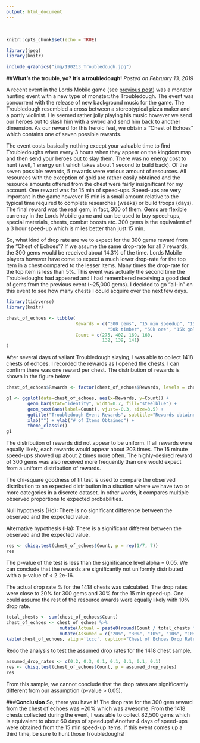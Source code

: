 ```yaml
---
output: html_document
---
```

<br>
```r
knitr::opts_chunk$set(echo = TRUE)
```

```r
library(jpeg)
library(knitr)
```

```r
include_graphics("img/190213_Troubledough.jpg")
```

##**What’s the trouble, yo?  It’s a troubledough!**
*Posted on February 13, 2019*

A recent event in the Lords Mobile game (see [previous post](2019-01-30_LordsOverview.html)) was a monster hunting event with a new type of monster: the Troubledough.  The event was concurrent with the release of new background music for the game.  The Troubledough resembled a cross between a stereotypical pizza maker and a portly violinist.  He seemed rather jolly playing his music however we send our heroes out to slash him with a sword and send him back to another dimension.  As our reward for this heroic feat, we obtain a “Chest of Echoes” which contains one of seven possible rewards.

The event costs basically nothing except your valuable time to find Troubledoughs when every 3 hours when they appear on the kingdom map and then send your heroes out to slay them.  There was no energy cost to hunt (well, 1 energy unit which takes about 1 second to build back).
Of the seven possible rewards, 5 rewards were various amount of resources.  All resources with the exception of gold are rather easily obtained and the resource amounts offered from the chest were fairly insignificant for my account.  One reward was for 15 min of speed-ups.  Speed-ups are very important in the game however 15 min is a small amount relative to the typical time required to complete researches (weeks) or build troops (days).  The final reward was the real gem, in fact, 300 of them.  Gems are flexible currency in the Lords Mobile game and can be used to buy speed-ups, special materials, chests, combat boosts etc.  300 gems is the equivalent of a 3 hour speed-up which is miles better than just 15 min.

So, what kind of drop rate are we to expect for the 300 gems reward from the “Chest of Echoes”?  If we assume the same drop-rate for all 7 rewards, the 300 gems would be received about 14.3% of the time.  Lords Mobile players however have come to expect a much lower drop-rate for the top item in a chest compared to the lesser items.  Many times the drop-rate for the top item is less than 5%.  This event was actually the second time the Troubledoughs had appeared and I had remembered receiving a good deal of gems from the previous event (~25,000 gems).  I decided to go “all-in” on this event to see how many chests I could acquire over the next few days.

```r
library(tidyverse)
library(knitr)
```

```r
chest_of_echoes <- tibble(
                          Rewards = c("300 gems", "15 min speedup", "150k food", "50k stones",
                                      "50k timber", "50k ore", "15k gold"),
                          Count = c(275, 402, 169, 160,
                                    132, 139, 141)
)
```

After several days of valiant Troubledough slaying, I was able to collect 1418 chests of echoes.  I recorded the rewards as I opened the chests.  I can confirm there was one reward per chest.  The distribution of rewards is shown in the figure below.

```r
chest_of_echoes$Rewards <- factor(chest_of_echoes$Rewards, levels = chest_of_echoes$Rewards[order(-chest_of_echoes$Count)])

g1 <- ggplot(data=chest_of_echoes, aes(x=Rewards, y=Count)) +
        geom_bar(stat="identity", width=0.7, fill="steelblue") +
        geom_text(aes(label=Count), vjust=-0.3, size=3.5) +
        ggtitle("Troubledough Event Rewards", subtitle="Rewards obtained from 1418 chests of echoes") +
        xlab("") + ylab("# of Items Obtained") +
        theme_classic()
g1
```

The distribution of rewards did not appear to be uniform.  If all rewards were equally likely, each rewards would appear about 203 times.  The 15 minute speed-ups showed up about 2 times more often.  The highly-desired reward of 300 gems was also received more frequently than one would expect from a uniform distribution of rewards.

The chi-square goodness of fit test is used to compare the observed distribution to an expected distribution in a situation where we have two or more categories in a discrete dataset.  In other words, it compares multiple observed proportions to expected probabilities.

Null hypothesis (Ho): There is no significant difference between the observed and the expected value.

Alternative hypothesis (Ha): There is a significant different between the observed and the expected value.

```r
res <- chisq.test(chest_of_echoes$Count, p = rep(1/7, 7))
res
```

The p-value of the test is less than the significance level alpha = 0.05.  We can conclude that the rewards are significantly not uniformly distributed with a p-value of < 2.2e-16.

The actual drop rate % for the 1418 chests was calculated.  The drop rates were close to 20% for 300 gems and 30% for the 15 min speed-up.  One could assume the rest of the resource awards were equally likely with 10% drop rate.

```r
total_chests <- sum(chest_of_echoes$Count)
chest_of_echoes <- chest_of_echoes %>%
                    mutate(Actual = paste0(round(Count / total_chests * 100, 1), "%")) %>%
                    mutate(Assumed = c("20%", "30%", "10%", "10%", "10%", "10%", "10%"))
kable(chest_of_echoes, align='lccc', caption="Chest of Echoes Drop Rates")
```

Redo the analysis to test the assumed drop rates for the 1418 chest sample.
```r
assumed_drop_rates <- c(0.2, 0.3, 0.1, 0.1, 0.1, 0.1, 0.1)
res <- chisq.test(chest_of_echoes$Count, p = assumed_drop_rates)
res
```
From this sample, we cannot conclude that the drop rates are significantly different from our assumption (p-value > 0.05).

###**Conclusion**
So, there you have it!  The drop rate for the 300 gem reward from the chest of echoes was ~20% which was awesome.  From the 1418 chests collected during the event, I was able to collect 82,500 gems which is equivalent to about 60 days of speedups!  Another 4 days of speed-ups were obtained from the 15 min speed-up items.  If this event comes up a third time, be sure to hunt those Troubledoughs!

